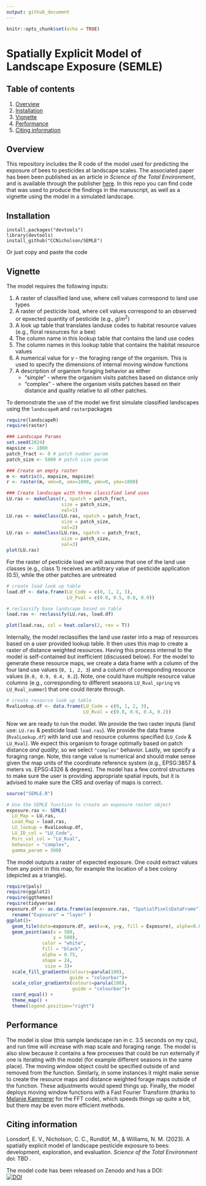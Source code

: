 ```yaml
---
output: github_document
---
```


```r
knitr::opts_chunk$set(echo = TRUE)
```

# Spatially Explicit Model of Landscape Exposure (SEMLE)

## Table of contents
1. [Overview](#Overview)
2. [Installation](#Installation)
3. [Vignette](#Vingette)
4. [Performance](#Performance)
5. [Citing information](#Citing information)

## **Overview** <a name="Overview"></a>

This repository includes the R code of the model used for predicting the exposure of bees to pesticides at landscape scales. The associated paper has been been published as an article in *Science of the Total Environment*, and is available through the publisher [here](XXX). In this repo you can find code that was used to produce the findings in the manuscript, as well as a vignette using the model in a simulated landscape.  


## **Installation** <a name="Installation"></a>

```
install.packages("devtools")
library(devtools)
install_github("CCNicholson/SEMLE")
```

Or just copy and paste the code  

## **Vignette** <a name="Vignette"></a>

The model requires the following inputs:  

1. A raster of classified land use, where cell values correspond to land use types  
2. A raster of pesticide load, where cell values correspond to an observed or epxected quantity of pesticide (e.g., *g*/$m^2$)  
3. A look up table that translates landuse codes to habitat resource values (e.g., floral resources for a bee)  
4. The column name in this lookup table that contains the land use codes  
5. The column names in this lookup table that contains the habitat resource values  
6. A numerical value for $\gamma$ - the foraging range of the organism. This is used to specify the dimensions of internal moving window functions  
7. A description of organism foraging behavior as either  
    * "simple" - where the organism visits patches based on distance only  
    * "complex" - where the organism visits patches based on their distance and quality relative to all other patches.  
  

To demonstrate the use of the model we first simulate classified landscapes using the `landscapeR` and `raster`packages


```r
require(landscapeR)
require(raster)

### Landscape Params
set.seed(2024)
mapsize <- 1000
patch_fract <- 8 # patch number param
patch_size <- 5000 # patch size param

### Create an empty raster
m <- matrix(0, mapsize, mapsize) 
r <- raster(m, xmn=0, xmx=1000, ymn=0, ymx=1000)

### Create landscape with three classified land uses
LU.ras <- makeClass(r, npatch = patch_fract, 
                    size = patch_size, 
                    val=1)
LU.ras <- makeClass(LU.ras, npatch = patch_fract, 
                    size = patch_size, 
                    val=2)
LU.ras <- makeClass(LU.ras, npatch = patch_fract, 
                    size = patch_size, 
                    val=3)
plot(LU.ras)

```

For the raster of pesticide load we will assume that one of the land use classes (e.g., class 1) receives an arbitrary value of pesticide application (0.5), while the other patches are untreated
```r

# create load look up table
load.df <- data.frame(LU_Code = c(0, 1, 2, 3), 
                      LU_Pval = c(0.0, 0.5, 0.0, 0.0))

# reclassify base landscape based on table
load.ras <- reclassify(LU.ras, load.df)

plot(load.ras, col = heat.colors(2, rev = T))

```

Internally, the model reclassifies the land use raster into a map of resources based on a user provided lookup table. It then uses this map to create a raster of distance weighted resources. Having this process internal to the model is self-contained but inefficient (discussed below). For the model to generate these resource maps, we create a data frame with a column of the four land use values (`0, 1, 2, 3`) and a column of corresponding resource values (`0.0, 0.9, 0.4, 0.2`). Note, one could have multiple resource value columns (e.g., corresponding to different seasons `LU_Rval_spring` vs `LU_Rval_summer`) that one could iterate through.  

```r

# create resource look up table
RvalLookup.df <- data.frame(LU_Code = c(0, 1, 2, 3), 
                            LU_Rval = c(0.0, 0.9, 0.4, 0.2))  


```  

Now we are ready to run the model. We provide the two raster inputs (land use: `LU.ras` & pesticide load: `load.ras`). We provide the data frame (`RvalLookup.df`) with land use and resource columns specified (`LU_Code` & `LU_Rval`). We expect this organism to forage optimally based on patch distance *and quality*, so we select `"complex"` behavior. Lastly, we specify a foraging range. Note, this range value is numerical and should make sense given the map units of the coordinate reference system (e.g., EPSG:3857 & meters vs. EPSG:4326 & degrees). The model has a few control structures to make sure the user is providing appropriate spatial inputs, but it is advised to make sure the CRS and overlay of maps is correct. 



```r
source("SEMLE.R")

# Use the SEMLE function to create an exposure raster object
exposure.ras <- SEMLE(
  LU_Map = LU.ras, 
  Load_Map = load.ras, 
  LU_lookup = RvalLookup.df, 
  LU_ID_col = "LU_Code",
  Rsrc_val_col = "LU_Rval",
  behavior = "complex",
  gamma_param = 300)  

```  
  
The model outputs a raster of expected exposure. One could extract values from any point in this map, for example the location of a bee colony (depicted as a triangle).

```r
require(pals)
require(ggplot2)
require(ggthemes)
require(tidyverse)
exposure.df <- as.data.frame(as(exposure.ras, "SpatialPixelsDataFrame")) %>% 
  rename("Exposure" = "layer" )
ggplot()+
  geom_tile(data=exposure.df, aes(x=x, y=y, fill = Exposure), alpha=0.8)+
  geom_point(aes(x = 500, 
                 y = 500),
             color = "white",
             fill = "black",
             alpha = 0.75,
             shape = 24,
              size = 3)+
  scale_fill_gradientn(colours=parula(100), 
                       guide = "colourbar")+
  scale_color_gradientn(colours=parula(100), 
                        guide = "colourbar")+
  coord_equal() +
  theme_map() +
  theme(legend.position="right")
```  
  
## **Performance** <a name="Performance"></a>  
  
The model is slow (this sample landscape ran in c. 3.5 seconds on my cpu), and run time will increase with map scale and foraging range. The model is also slow because it contains a few processes that could be run externally if one is iterating with the model (for example different seasons in the same place). The moving window object could be specified outside of and removed from the function. Similarly, in some instances it might make sense to create the resource maps and distance weighted forage maps outside of the function. These adjustments would speed things up. Finally, the model deploys moving window functions with a Fast Fourier Transform (thanks to [Melanie Kammerer](https://github.com/melaniekamm) for the FFT code), which speeds things up quite a bit, but there may be even more efficient methods.  
  
  
## **Citing information** <a name="Citing information"></a>

Lonsdorf, E. V., Nicholson, C. C., Rundlöf, M., & Williams, N. M. (2023). A spatially explicit model of landscape pesticide exposure to bees: development, exploration, and evaluation. *Science of the Total Environment* doi: TBD .

The model code has been released on Zenodo and has a DOI:  
[![DOI](https://zenodo.org/badge/710364270.svg)](https://zenodo.org/doi/10.5281/zenodo.10066591)

  